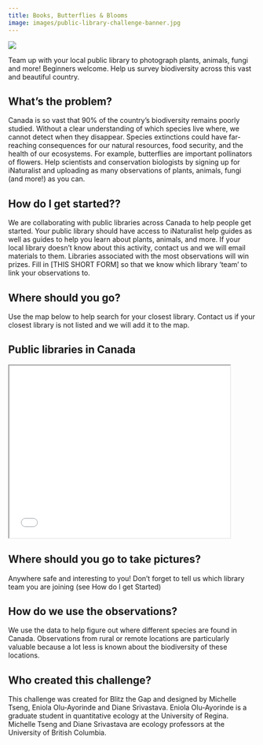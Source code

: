 ```yaml
---
title: Books, Butterflies & Blooms
image: images/public-library-challenge-banner.jpg
---
```


![](images/public-library-challenge-banner.png){fig-align="center"}

Team up with your local public library to photograph plants, animals, fungi and more! Beginners welcome. Help us survey biodiversity across this vast and beautiful country.

## What's the problem?

Canada is so vast that 90% of the country’s biodiversity remains poorly studied. Without a clear understanding of which species live where, we cannot detect when they disappear. Species extinctions could have far-reaching consequences for our natural resources, food security, and the health of our ecosystems. For example, butterflies are important pollinators of flowers. Help scientists and conservation biologists by signing up for iNaturalist and uploading as many observations of plants, animals, fungi (and more!) as you can.

## How do I get started??

We are collaborating with public libraries across Canada to help people get started. Your public library should have access to iNaturalist help guides as well as guides to help you learn about plants, animals, and more. If your local library doesn’t know about this activity, contact us and we will email materials to them. Libraries associated with the most observations will win prizes. Fill in \[THIS SHORT FORM\] so that we know which library ‘team’ to link your observations to.

## Where should you go?

Use the map below to help search for your closest library. Contact us if your closest library is not listed and we will add it to the map.

## Public libraries in Canada

```{=html}
<iframe width="450" height="350" src="maps/challenge_library_map.html" title="Libraries"></iframe>
```

## Where should you go to take pictures?

Anywhere safe and interesting to you! Don't forget to tell us which library team you are joining (see How do I get Started)

## How do we use the observations?

We use the data to help figure out where different species are found in Canada. Observations from rural or remote locations are particularly valuable because a lot less is known about the biodiversity of these locations.

## Who created this challenge?

This challenge was created for Blitz the Gap and designed by Michelle Tseng, Eniola Olu-Ayorinde and Diane Srivastava. Eniola Olu-Ayorinde is a graduate student in quantitative ecology at the University of Regina. Michelle Tseng and Diane Srivastava are ecology professors at the University of British Columbia.

